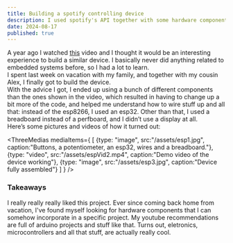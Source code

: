 ```yaml
---
title: Building a spotify controlling device
description: I used spotify's API together with some hardware components to build a device that can change volume, skip/back, pause/play and like/dislike songs. It was my introduction to the world of embedded systems. 
date: 2024-08-17
published: true
---
```


A year ago I watched <a href="https://www.youtube.com/watch?v=SWiPIBWvgIU\&t=2s" target="_blank" className="link">this</a> video and I thought it would be an interesting experience to build a similar device. I basically never did anything related to embedded systems before, so I had a lot to learn.  
I spent last week on vacation with my family, and together with my cousin Alex, I finally got to build the device.  
With the advice I got, I ended up using a bunch of different components than the ones shown in the video, which resulted in having to change up a bit more of the code, and helped me understand how to wire stuff up and all that: instead of the esp8266, I used an esp32. Other than that, I used a breadboard instead of a perfboard, and I didn’t use a display at all.  
Here’s some pictures and videos of how it turned out:

<ThreeMedias mediaItems={
    [
    {type: "image", src:"/assets/esp1.jpg", caption:"Buttons, a potentiometer, an esp32, wires and a breadboard."},
    {type: "video", src:"/assets/espVid2.mp4", caption:"Demo video of the device working"},
    {type: "image", src:"/assets/esp3.jpg", caption:"Device fully assembled"}
    ]
    }
/>

### Takeaways

I really really really liked this project. Ever since coming back home from vacation, I've found myself looking for hardware components that I can somehow incorporate in a specific project. My youtube recommendations are full of arduino projects and stuff like that. Turns out, eletronics, microcontrollers and all that stuff, are actually really cool. 
